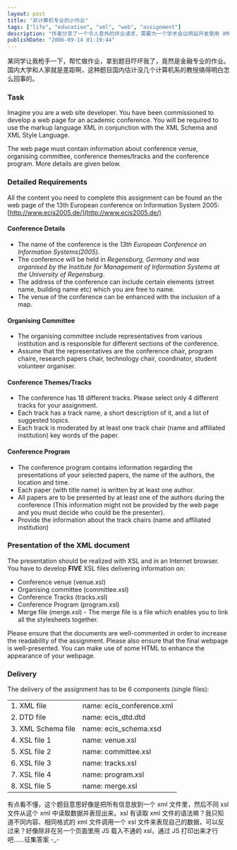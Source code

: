 ```yaml
---
layout: post
title: "非计算机专业的小作业"
tags: ["life", "education", "xml", "web", "assignment"]
description: "作者分享了一个令人意外的作业请求，需要为一个学术会议网站开发使用 XML、XML Schema 和 XSL 的网页。这个看似简单的任务实际上是金融专业的高级课程作业，内容涉及会议场地、组织委员会、主题和会议程序的展示。作者对国内外教育理念的差异感到惊讶，并对如何使用 XSL 从 XML 文件中提取和展示数据表示困惑。"
publishDate: "2006-09-14 01:19:44"
---
```


某同学让我枪手一下，帮忙做作业，拿到题目吓坏我了，竟然是金融专业的作业。国内大学和人家就是差距啊，这种题目国内估计没几个计算机系的教授搞得明白怎么回事的。

### Task

Imagine you are a web site developer. You have been commissioned to develop a web page for an academic conference. You will be required to use the markup language XML in conjunction with the XML Schema and XML Style Language.

The web page must contain information about conference venue, organising committee, conference themes/tracks and the conference program. More details are given below.

### Detailed Requirements

All the content you need to complete this assignment can be found an the web page of the 13th European conference on Information System 2005: [http://www.ecis2005.de/](http://www.ecis2005.de/)

#### Conference Details

- The name of the conference is the *13th European Conference on Information Systems(2005)*.
- The conference will be held in *Regensburg, Germany and was organised by the Institute for Management of Information Systems at the University of Regensburg*.
- The address of the conference can include certain elements (street name, building name etc) which you are free to name.
- The venue of the conference can be enhanced with the inclusion of a map.

#### Organising Committee

- The organising committee include representatives from various institution and is responsible for different sections of the conference.
- Assume that the representatives are the conference chair, program chaire, research papers chair, technology chair, coordinator, student volunteer organiser.

#### Conference Themes/Tracks

- The conference has 18 different tracks. Please select only 4 different tracks for your assignment.
- Each track has a track name, a short description of it, and a list of suggested topics.
- Each track is moderated by at least one track chair (name and affiliated institution) key words of the paper.

#### Conference Program

- The conference program contains information regarding the presentations of your selected papers, the name of the authors, the location and time.
- Each paper (with title name) is written by at least one author.
- All papers are to be presented by at least one of the authors during the conference (This information might not be provided by the web page and you must decide who could be the presenter).
- Provide the information about the track chairs (name and affiliated institution)

### Presentation of the XML document

The presentation should be realized with XSL and in an Internet browser. You have to develop **FIVE** XSL files delivering information on:

- Conference venue (venue.xsl)
- Organising committee (committee.xsl)
- Conference Tracks (tracks.xsl)
- Conference Program (program.xsl)
- Merge file (merge.xsl) - The merge file is a file which enables you to link all the stylesheets together.

Please ensure that the documents are well-commented in order to increase the readability of the assignment. Please also ensure that the final webpage is well-presented. You can make use of some HTML to enhance the appearance of your webpage.

### Delivery

The delivery of the assignment has to be 6 components (single files):

| | |
|---|---|
|1. XML file|name: ecis_conference.xml|
|2. DTD file|name: ecis_dtd.dtd|
|3. XML Schema file|name: ecis_schema.xsd|
|4. XSL file 1|name: venue.xsl|
|5. XSL file 2|name: committee.xsl|
|6. XSL file 3|name: tracks.xsl|
|7. XSL file 4|name: program.xsl|
|8. XSL file 5|name: merge.xsl|

有点看不懂，这个题目意思好像是把所有信息放到一个 xml 文件里，然后不同 xsl 文件从这个 xml 中读取数据并表现出来。xsl 有读取 xml 文件的语法嘛？我只知道不同内容、相同格式的 xml 文件调用一个 xsl 文件来表现自己的数据，可以反过来？好像除非在另一个页面里用 JS 载入不通的 xsl，通过 JS 打印出来才行吧……征集答案 -_-
